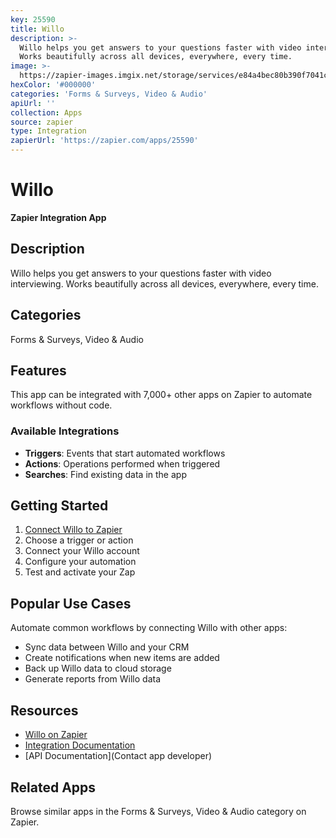 ```yaml
---
key: 25590
title: Willo
description: >-
  Willo helps you get answers to your questions faster with video interviewing.
  Works beautifully across all devices, everywhere, every time.
image: >-
  https://zapier-images.imgix.net/storage/services/e84a4bec80b390f7041ce262d6f9d1d5.png?auto=format%2Ccompress&ixlib=python-3.0.0&q=50
hexColor: '#000000'
categories: 'Forms & Surveys, Video & Audio'
apiUrl: ''
collection: Apps
source: zapier
type: Integration
zapierUrl: 'https://zapier.com/apps/25590'
---
```

# Willo

**Zapier Integration App**

## Description

Willo helps you get answers to your questions faster with video interviewing. Works beautifully across all devices, everywhere, every time.

## Categories

Forms & Surveys, Video & Audio

## Features

This app can be integrated with 7,000+ other apps on Zapier to automate workflows without code.

### Available Integrations

- **Triggers**: Events that start automated workflows
- **Actions**: Operations performed when triggered
- **Searches**: Find existing data in the app

## Getting Started

1. [Connect Willo to Zapier](https://zapier.com/apps/25590)
2. Choose a trigger or action
3. Connect your Willo account
4. Configure your automation
5. Test and activate your Zap

## Popular Use Cases

Automate common workflows by connecting Willo with other apps:

- Sync data between Willo and your CRM
- Create notifications when new items are added
- Back up Willo data to cloud storage
- Generate reports from Willo data

## Resources

- [Willo on Zapier](https://zapier.com/apps/25590)
- [Integration Documentation](https://zapier.com/apps/25590/integrations)
- [API Documentation](Contact app developer)

## Related Apps

Browse similar apps in the Forms & Surveys, Video & Audio category on Zapier.
